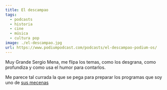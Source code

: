```yaml
---
title: El descampao
tags:
  - podcasts
  - historia
  - cine
  - música
  - cultura pop
image: ./el-descampao.jpg
url: https://www.podiumpodcast.com/podcasts/el-descampao-podium-os/
---
```


Muy Grande Sergio Mena, me flipa los temas, como los desgrana, como profundiza y como usa el humor para contarlos.

Me parece tal currada la que se pega para preparar los programas que soy uno de [sus mecenas](https://www.patreon.com/eldescampao)
